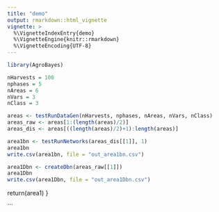 ```yaml
---
title: "demo"
output: rmarkdown::html_vignette
vignette: >
  %\VignetteIndexEntry{demo}
  %\VignetteEngine{knitr::rmarkdown}
  %\VignetteEncoding{UTF-8}
---
```


```r
library(AgroBayes)
```

```r

nHarvests = 100
nphases = 5
nAreas = 6
nVars = 3
nClass = 3

areas <- testRunDataGen(nHarvests, nphases, nAreas, nVars, nClass)
areas_raw <- areas[1:(length(areas)/2)]
areas_dis <- areas[((length(areas)/2)+1):length(areas)]
```

```r
area1bn <- testRunNetworks(areas_dis[[1]], 1)
area1bn
write.csv(area1bn, file = "out_area1bn.csv")

```

```r
area1Dbn <- createDbn(areas_raw[[1]])
area1Dbn
write.csv(area1Dbn, file = "out_area1Dbn.csv")

```


  return(area1)
}

```

